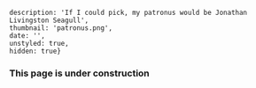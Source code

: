     description: 'If I could pick, my patronus would be Jonathan Livingston Seagull',
    thumbnail: 'patronus.png',
    date: '',
    unstyled: true,
    hidden: true}


### This page is under construction

<MoveMap/>